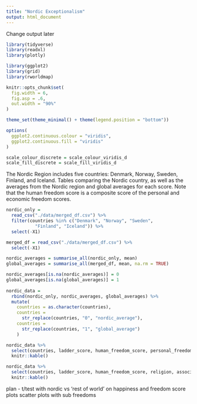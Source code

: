 ```yaml
---
title: "Nordic Exceptionalism"
output: html_document
---
```


Change output later 

```r
library(tidyverse)
library(readxl)
library(plotly)

library(ggplot2)
library(grid)
library(rworldmap)

knitr::opts_chunk$set(
  fig.width = 6,
  fig.asp = .6,
  out.width = "90%"
)

theme_set(theme_minimal() + theme(legend.position = "bottom"))

options(
  ggplot2.continuous.colour = "viridis",
  ggplot2.continuous.fill = "viridis"
)

scale_colour_discrete = scale_colour_viridis_d
scale_fill_discrete = scale_fill_viridis_d
```

The Nordic Region includes five countries: Denmark, Norway, Sweden, Finland, and Iceland. Tables comparing the Nordic country, as well as the averages from the Nordic region and global averages for each score. Note that the human freedom score is a composite score of the personal and economic freedom scores. 

```r
nordic_only = 
  read_csv("./data/merged_df.csv") %>% 
  filter(countries %in% c("Denmark", "Norway", "Sweden", 
           "Finland", "Iceland")) %>% 
  select(-X1)
```


```r
merged_df = read_csv("./data/merged_df.csv") %>% 
  select(-X1)

nordic_averages = summarise_all(nordic_only, mean)
global_averages = summarise_all(merged_df, mean, na.rm = TRUE)

nordic_averages[is.na(nordic_averages)] = 0
global_averages[is.na(global_averages)] = 1
                          
nordic_data = 
  rbind(nordic_only, nordic_averages, global_averages) %>% 
  mutate(
    countries = as.character(countries),
    countries = 
      str_replace(countries, "0", "nordic_average"),
    countries = 
      str_replace(countries, "1", "global_average")
    )

```

```r
nordic_data %>% 
  select(countries, ladder_score, human_freedom_score, personal_freedom_score, economic_freedom_score) %>% 
  knitr::kable()

nordic_data %>% 
  select(countries, ladder_score, human_freedom_score, religion, association, assembly, security_safety, rule_of_law, homicide, size_of_government) %>% 
  knitr::kable()
```


plan - t/test with nordic vs 'rest of world' on happiness and freedom score
plots scatter plots with sub freedoms 
